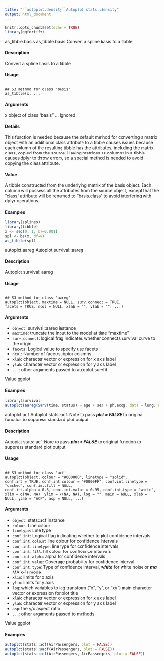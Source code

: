 ```yaml
---
title: "``autoplot.density``Autoplot stats::density"
output: html_document
---
```


```r
knitr::opts_chunk$set(echo = TRUE)
library(ggfortify)
```


as_tibble.basis
as_tibble.basis
Convert a spline basis to a tibble

#### Description 
 
Convert a spline basis to a tibble

#### Usage 
<pre><code>
## S3 method for class 'basis'
as_tibble(x, ...)
</code></pre>

#### Arguments 
 
x object of class "basis"
... Ignored.

#### Details
This function is needed because the default method for converting a matrix object with an additional class attribute to a tibble causes issues because each column of the resulting tibble has the attributes, including the matrix class, copied from the source. Having matrices as columns in a tibble causes dplyr to throw errors, so a special method is needed to avoid copying the class attribute.

#### Value
A tibble constructed from the underlying matrix of the basis object. Each column will possess all
the attributes from the source object, except that the "class" attribute will be renamed to "basis.class"
to avoid interfering with dplyr operations.

#### Examples 
```r
library(splines)
library(tibble)
x <- seq(0, 1, by=0.001)
spl <- bs(x, df=6)
as_tibble(spl)
```
autoplot.aareg Autoplot survival::aareg

#### Description 
 
Autoplot survival::aareg

#### Usage 
<pre><code>
## S3 method for class 'aareg'
autoplot(object, maxtime = NULL, surv.connect = TRUE,
facets = TRUE, ncol = NULL, xlab = "", ylab = "", ...)
</code></pre>

#### Arguments 
 
* ``object``: survival::aareg instance
* ``maxtime``: truncate the input to the model at time "maxtime"
* ``surv.connect``: logical frag indicates whether connects survival curve to the origin
* ``facets``: Logical value to specify use facets
* ``ncol``: Number of facet/subplot columns
* ``xlab``: character vector or expression for x axis label
* ``ylab``: character vector or expression for y axis label
* ``...``: other arguments passed to autoplot.survfit

Value
ggplot

#### Examples 
```r
library(survival)
autoplot(aareg(Surv(time, status) ~ age + sex + ph.ecog, data = lung, nmin = 1))
```

autoplot.acf
Autoplot stats::acf. Note to pass ***plot = FALSE*** to original function to suppress standard plot output

#### Description 
 
Autoplot stats::acf. Note to pass ***plot = FALSE*** to original function to suppress standard plot
output

#### Usage 

<pre><code>
## S3 method for class 'acf'
autoplot(object, colour = "#000000", linetype = "solid",
conf.int = TRUE, conf.int.colour = "#0000FF", conf.int.linetype = "dashed", conf.int.fill = NULL,
conf.int.alpha = 0.3, conf.int.value = 0.95, conf.int.type = "white",
xlim = c(NA, NA), ylim = c(NA, NA), log = "", main = NULL, xlab = NULL, ylab = "ACF", asp = NULL, ...)
</code></pre>

#### Arguments 
 
* ``	object 	``: 	stats::acf instance
* ``	colour 	``: 	Line colour
* ``	linetype 	``: 	Line type
* ``	conf.int	``: 	Logical flag indicating whether to plot confidence intervals
* ``	conf.int.colour	``: 	line colour for confidence intervals
* ``	conf.int.linetype	``: 	line type for confidence intervals
* ``	conf.int.fill	``: 	fill colour for confidence intervals
* ``	conf.int.alpha 	``: 	alpha for confidence intervals
* ``	conf.int.value 	``: 	Coverage probability for confidence interval
* ``	conf.int.type 	``: 	Type of confidence interval, ***white*** for white noise or ***ma*** MA(k-1) model
* ``	xlim 	``: 	limits for x axis
* ``	ylim 	``: 	limits for y axis
* ``	log 	``: 	which variables to log transform ("x", "y", or "xy") main character vector or expression for plot title
* ``	xlab 	``: 	character vector or expression for x axis label
* ``	ylab 	``: 	character vector or expression for y axis label
* ``	asp	``: 	the y/x aspect ratio
* ``	... 	``: 	other arguments   passed to methods

Value
ggplot

#### Examples 
```r
autoplot(stats::acf(AirPassengers, plot = FALSE))
autoplot(stats::pacf(AirPassengers, plot = FALSE))
autoplot(stats::ccf(AirPassengers, AirPassengers, plot = FALSE))
```
